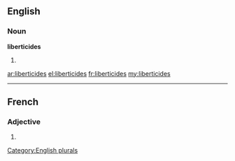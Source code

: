 ==English==

===Noun===
'''liberticides'''

# {{plural of|[[liberticide]]}}

[[Category:English plurals]]

[[ar:liberticides]]
[[el:liberticides]]
[[fr:liberticides]]
[[my:liberticides]]

----
==French==

===Adjective===
{{fr-adj-form}} {{m|f|p}}

# {{form of|plural|[[liberticide]]|lang=fr}}
{{rfc-auto}}